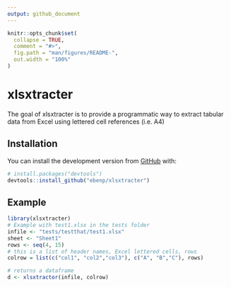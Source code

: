 ```yaml
---
output: github_document
---
```


<!-- README.md is generated from README.Rmd. Please edit the README.Rmd file -->

```r
knitr::opts_chunk$set(
  collapse = TRUE,
  comment = "#>",
  fig.path = "man/figures/README-",
  out.width = "100%"
)
```

# xlsxtracter

<!-- badges: start -->
<!-- badges: end -->

The goal of xlsxtracter is to provide a programmatic way to extract tabular data from Excel using lettered cell references (i.e. A4)

## Installation

You can install the development version from [GitHub](https://github.com/) with:

``` r
# install.packages("devtools")
devtools::install_github("ebenp/xlsxtracter")
```
## Example

```r
library(xlsxtracter)
# Example with test1.xlsx in the tests folder
infile <- "tests/testthat/test1.xlsx"
sheet <- "Sheet1"
rows <- seq(4, 15)
# this is a list of header names, Excel lettered cells, rows
colrow = list(c("col1", "col2","col3"), c("A", "B","C"), rows)

# returns a dataframe
d <- xlsxtractor(infile, colrow)
```

